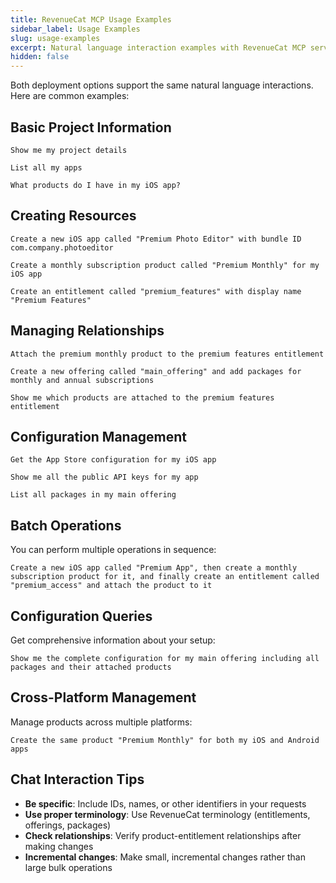 ```yaml
---
title: RevenueCat MCP Usage Examples
sidebar_label: Usage Examples
slug: usage-examples
excerpt: Natural language interaction examples with RevenueCat MCP server
hidden: false
---
```


Both deployment options support the same natural language interactions. Here are common examples:

## Basic Project Information

```
Show me my project details
```

```
List all my apps
```

```
What products do I have in my iOS app?
```

## Creating Resources

```
Create a new iOS app called "Premium Photo Editor" with bundle ID com.company.photoeditor
```

```
Create a monthly subscription product called "Premium Monthly" for my iOS app
```

```
Create an entitlement called "premium_features" with display name "Premium Features"
```

## Managing Relationships

```
Attach the premium monthly product to the premium features entitlement
```

```
Create a new offering called "main_offering" and add packages for monthly and annual subscriptions
```

```
Show me which products are attached to the premium features entitlement
```

## Configuration Management

```
Get the App Store configuration for my iOS app
```

```
Show me all the public API keys for my app
```

```
List all packages in my main offering
```

## Batch Operations

You can perform multiple operations in sequence:

```
Create a new iOS app called "Premium App", then create a monthly subscription product for it, and finally create an entitlement called "premium_access" and attach the product to it
```

## Configuration Queries

Get comprehensive information about your setup:

```
Show me the complete configuration for my main offering including all packages and their attached products
```

## Cross-Platform Management

Manage products across multiple platforms:

```
Create the same product "Premium Monthly" for both my iOS and Android apps
```

## Chat Interaction Tips

- **Be specific**: Include IDs, names, or other identifiers in your requests
- **Use proper terminology**: Use RevenueCat terminology (entitlements, offerings, packages)
- **Check relationships**: Verify product-entitlement relationships after making changes
- **Incremental changes**: Make small, incremental changes rather than large bulk operations